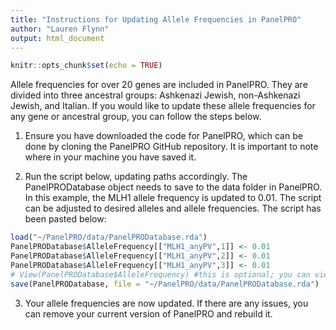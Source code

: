 ```yaml
---
title: "Instructions for Updating Allele Frequencies in PanelPRO"
author: "Lauren Flynn"
output: html_document
---
```


```r
knitr::opts_chunk$set(echo = TRUE)
```


Allele frequencies for over 20 genes are included in PanelPRO. They are divided into three ancestral groups: Ashkenazi Jewish, non-Ashkenazi Jewish, and Italian. If you would like to update these allele frequencies for any gene or ancestral group, you can follow the steps below. 

1. Ensure you have downloaded the code for PanelPRO, which can be done by cloning the PanelPRO GitHub repository. It is important to note where in your machine you have saved it. 

2. Run the script below, updating paths accordingly. The PanelPRODatabase object needs to save to the data folder in PanelPRO. In this example, the MLH1 allele frequency is updated to 0.01. The script can be adjusted to desired alleles and allele frequencies. The script has been pasted below: 

```r
load("~/PanelPRO/data/PanelPRODatabase.rda")
PanelPRODatabase$AlleleFrequency[["MLH1_anyPV",1]] <- 0.01
PanelPRODatabase$AlleleFrequency[["MLH1_anyPV",2]] <- 0.01
PanelPRODatabase$AlleleFrequency[["MLH1_anyPV",3]] <- 0.01
# View(PanelPRODatabase$AlleleFrequency) #this is optional; you can view all allele frequencies
save(PanelPRODatabase, file = "~/PanelPRO/data/PanelPRODatabase.rda")
```

3. Your allele frequencies are now updated. If there are any issues, you can remove your current version of PanelPRO and rebuild it. 
